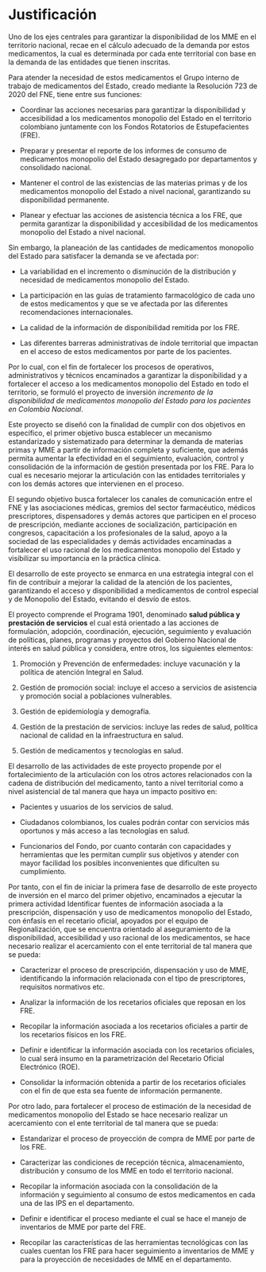 # Justificación

Uno de los ejes centrales para garantizar la disponibilidad de los MME en el territorio nacional, recae en el cálculo adecuado de la demanda por estos medicamentos, la cual es determinada por cada ente territorial con base en la demanda de las entidades que tienen inscritas.

Para atender la necesidad de estos medicamentos el Grupo interno de trabajo de medicamentos del Estado, creado mediante la Resolución 723 de 2020 del FNE, tiene entre sus funciones:

- Coordinar las acciones necesarias para garantizar la disponibilidad y accesibilidad a los medicamentos monopolio del Estado en el territorio colombiano juntamente con los Fondos Rotatorios de Estupefacientes (FRE).

- Preparar y presentar el reporte de los informes de consumo de medicamentos monopolio del Estado desagregado por departamentos y consolidado nacional.

- Mantener el control de las existencias de las materias primas y de los medicamentos monopolio del Estado a nivel nacional, garantizando su disponibilidad permanente.

- Planear y efectuar las acciones de asistencia técnica a los FRE, que permita garantizar la disponibilidad y accesibilidad de los medicamentos monopolio del Estado a nivel nacional.

Sin embargo, la planeación de las cantidades de medicamentos monopolio del Estado para satisfacer la demanda se ve afectada por:

- La variabilidad en el incremento o disminución de la distribución y necesidad de medicamentos monopolio del Estado.

- La participación en las guías de tratamiento farmacológico de cada uno de estos medicamentos y que se ve afectada por las diferentes recomendaciones internacionales.

-  La calidad de la información de disponibilidad remitida por los FRE.

- Las diferentes barreras administrativas de índole territorial que impactan en el acceso de estos medicamentos por parte de los pacientes.

Por lo cual, con el fin de fortalecer los procesos de operativos, administrativos y técnicos encaminados a garantizar la disponibilidad y a fortalecer el acceso a los medicamentos monopolio del Estado en todo el territorio, se formuló el proyecto de inversión *incremento de la disponibilidad de medicamentos monopolio del Estado para los pacientes en Colombia Nacional*.

Este proyecto se diseñó con la finalidad de cumplir con dos objetivos en específico, el primer objetivo busca establecer un mecanismo estandarizado y sistematizado para determinar la demanda de materias primas y MME a partir de información completa y suficiente, que además permita aumentar la efectividad en el seguimiento, evaluación, control y consolidación de la información de gestión presentada por los FRE. Para lo cual es necesario mejorar la articulación con las entidades territoriales y con los demás actores que intervienen en el proceso.

El segundo objetivo busca fortalecer los canales de comunicación entre el FNE y las asociaciones médicas, gremios del sector farmacéutico, médicos prescriptores, dispensadores y demás actores que participen en el proceso de prescripción, mediante acciones de socialización, participación en congresos, capacitación a los profesionales de la salud, apoyo a la sociedad de las especialidades y demás actividades encaminadas a fortalecer el uso racional de los medicamentos monopolio del Estado y visibilizar su importancia en la práctica clínica.

El desarrollo de este proyecto se enmarca en una estrategia integral con el fin de contribuir a mejorar la calidad de la atención de los pacientes, garantizando el acceso y disponibilidad a medicamentos de control especial y de Monopolio del Estado, evitando el desvío de estos.

El proyecto comprende el Programa 1901, denominado **salud pública y prestación de servicios** el cual está orientado a las acciones de formulación, adopción, coordinación, ejecución, seguimiento y evaluación de políticas, planes, programas y proyectos del Gobierno Nacional de interés en salud pública y considera, entre otros, los siguientes elementos:

1. Promoción y Prevención de enfermedades: incluye vacunación y la política de atención Integral en Salud.

2. Gestión de promoción social: incluye el acceso a servicios de asistencia y promoción social a poblaciones vulnerables.

3. Gestión de epidemiología y demografía.

4. Gestión de la prestación de servicios: incluye las redes de salud, política nacional de calidad en la infraestructura en salud.

5. Gestión de medicamentos y tecnologías en salud.

El desarrollo de las actividades de este proyecto propende por el fortalecimiento de la articulación con los otros actores relacionados con la cadena de distribución del medicamento, tanto a nivel territorial como a nivel asistencial de tal manera que haya un impacto positivo en:

- Pacientes y usuarios de los servicios de salud.

- Ciudadanos colombianos, los cuales podrán contar con servicios más oportunos y más acceso a las tecnologías en salud.

- Funcionarios del Fondo, por cuanto contarán con capacidades y herramientas que les permitan cumplir sus objetivos y atender con mayor facilidad los posibles inconvenientes que dificulten su cumplimiento.

Por tanto, con el fin de iniciar la primera fase de desarrollo de este proyecto de inversión en el marco del primer objetivo, encaminados a ejecutar la primera actividad Identificar fuentes de información asociada a la prescripción, dispensación y uso de medicamentos monopolio del Estado, con énfasis en el recetario oficial, apoyados por el equipo de Regionalización, que se encuentra orientado al aseguramiento de la disponibilidad, accesibilidad y uso racional de los medicamentos, se hace necesario realizar el acercamiento con el ente territorial de tal manera que se pueda:

- Caracterizar el proceso de prescripción, dispensación y uso de MME, identificando la información relacionada con el tipo de prescriptores, requisitos normativos etc.

- Analizar la información de los recetarios oficiales que reposan en los FRE.

- Recopilar la información asociada a los recetarios oficiales a partir de los recetarios físicos en los FRE.

- Definir e identificar la información asociada con los recetarios oficiales, lo cual será insumo en la parametrización del Recetario Oficial Electrónico (ROE).

- Consolidar la información obtenida a partir de los recetarios oficiales con el fin de que esta sea fuente de información permanente.

Por otro lado, para fortalecer el proceso de estimación de la necesidad de medicamentos monopolio del Estado se hace necesario realizar un acercamiento con el ente territorial de tal manera que se pueda:

- Estandarizar el proceso de proyección de compra de MME por parte de los FRE.

- Caracterizar las condiciones de recepción técnica, almacenamiento, distribución y consumo de los MME en todo el territorio nacional.

- Recopilar la información asociada con la consolidación de la información y seguimiento al consumo de estos medicamentos en cada una de las IPS en el departamento.

- Definir e identificar el proceso mediante el cual se hace el manejo de inventarios de MME por parte del FRE.

- Recopilar las características de las herramientas tecnológicas con las cuales cuentan los FRE para hacer seguimiento a inventarios de MME y para la proyección de necesidades de MME en el departamento.

